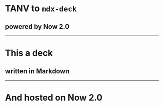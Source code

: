 # TANV to `mdx-deck`
## powered by Now 2.0
---
# This a deck
## written in Markdown
---
# And hosted on Now 2.0

